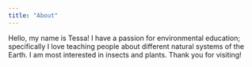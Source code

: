 ```yaml
---
title: "About"
---
```


Hello, my name is Tessa! I have a passion for environmental education; specifically I love teaching people about different natural systems of the Earth. I am most interested in insects and plants. Thank you for visiting!

```         
```
